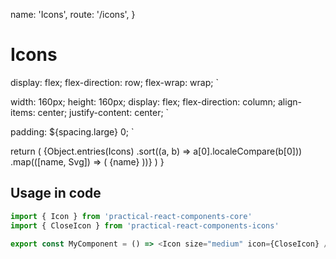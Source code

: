   name: 'Icons',
  route: '/icons',
}


# Icons

  display: flex;
  flex-direction: row;
  flex-wrap: wrap;
`

  width: 160px;
  height: 160px;
  display: flex;
  flex-direction: column;
  align-items: center;
  justify-content: center;
`

  padding: ${spacing.large} 0;
`

  return (
    <IconsContainer>
      {Object.entries(Icons)
        .sort((a, b) => a[0].localeCompare(b[0]))
        .map(([name, Svg]) => (
          <IconContainer key={name}>
            <Icon size="medium" icon={Svg} />
            <IconName>
              <Typography variant="default-text">{name}</Typography>
            </IconName>
          </IconContainer>
        ))}
    </IconsContainer>
  )
}

<ReactUiIcons />

## Usage in code

```typescript
import { Icon } from 'practical-react-components-core'
import { CloseIcon } from 'practical-react-components-icons'

export const MyComponent = () => <Icon size="medium" icon={CloseIcon} />
```
